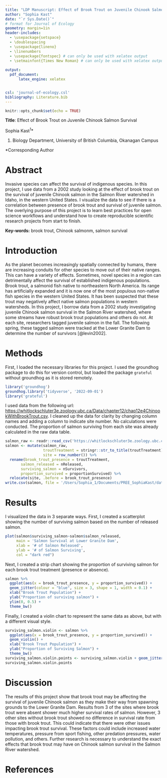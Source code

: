 ```yaml
---
title: "LDP Manuscript: Effect of Brook Trout on Juvenile Chinook Salmon Survival"
author: "Sophia Kast"
date: "`r Sys.Date()`"
# format for Journal of Ecology
geometry: margin=1in
header-includes: 
  - \usepackage{setspace}
  - \doublespacing
  - \usepackage{lineno}
  - \linenumbers
  - \usepackage{fontspec} # can only be used with xelatex output
  - \setmainfont{Times New Roman} # can only be used with xelatex output
  
output: 
  pdf_document:
      latex_engine: xelatex


csl: 'journal-of-ecology.csl'
bibliography: Literature.bib
---
```


```r
knitr::opts_chunk$set(echo = TRUE)
```

**Title**: Effect of Brook Trout on Juvenile Chinook Salmon Survival

Sophia Kast^1^\*

1.  Biology Department, University of British Columbia, Okanagan Campus

\*Corresponding Author

\newpage

# Abstract

Invasive species can affect the survival of indigenous species. In this project, I use data from a 2002 study looking at the effect of brook trout on the survival of juvenile Chinook salmon in the Salmon River watershed in Idaho, in the western United States. I visualize the data to see if there is a correlation between presence of brook trout and survival of juvenile salmon. The overlying purpose of this project is to learn best practices for open science workflows and understand how to create reproducible scientific research projects from start to finish.

**Key-words:** brook trout, Chinook salmonm, salmon survival

# Introduction

As the planet becomes increasingly spatially connected by humans, there are increasing conduits for other species to move out of their native ranges. This can have a variety of effects. Sometimes, novel species in a region can detrimentally affect the survival of established indigenous populations. Brook trout, a salmonid fish native to northeastern North America. Its range has artificially expanded and it is now one of the most populous non-native fish species in the western United States. It has been suspected that these trout may negatively affect native salmon populations in western watersheds. In this project, I borrow data from a 2002 study investigating juvenile Chinook salmon survival in the Salmon River watershed, where some streams have robust brook trout populations and others do not. At each site, researchers tagged juvenile salmon in the fall. The following spring, these tagged salmon were tracked at the Lower Granite Dam to determine the number of survivors [@levin2002].

# Methods

First, I loaded the necessary libraries for this project. I used the groundhog package to do this for version control, but loaded the package `grateful` without groundhog as it is stored remotely.

```r
library('groundhog')
groundhog.library('tidyverse', '2022-09-01')
library('grateful')
```

I used data from the following url: <https://whitlockschluter3e.zoology.ubc.ca/Data/chapter12/chap12e4ChinookWithBrookTrout.csv>. I cleaned up the data for clarity by changing column names and adding a column to indicate site number. No calculations were conducted. The proportion of salmon surviving from each site was already calculated in the raw data table. 

```r
salmon_raw <- readr::read_csv('https://whitlockschluter3e.zoology.ubc.ca/Data/chapter12/chap12e4ChinookWithBrookTrout.csv')
salmon <- mutate(salmon_raw,
                 troutTreatment = stringr::str_to_title(troutTreatment),
                 site = row_number()) %>% 
  rename(brook_trout_presence = troutTreatment, 
       salmon_released = nReleased,
       surviving_salmon = nSurvivors,
       proportion_survived = proportionSurvived) %>%
  relocate(site, .before = brook_trout_presence)
write.csv(salmon, file = '/Users/Sophia_1/Documents/PREE_SophiaKast/data/salmon_clean.csv')
```

# Results

I visualized the data in 3 separate ways. First, I created a scatterplot showing the number of surviving salmon based on the number of released salmon. 

```r
plot(salmon$surviving_salmon~salmon$salmon_released, 
     main = 'Salmon Survival at Lower Granite Dam', 
     xlab = '# of Salmon Released', 
     ylab = '# of Salmon Surviving',
     col = "dark red")
```

\newpage

Next, I created a strip chart showing the proportion of surviving salmon for each brook trout treatment (presence or absence). 

```r
salmon %>%
  ggplot(aes(x = brook_trout_presence, y = proportion_survived)) +
  geom_jitter(colour = "blue", size = 3, shape = 1, width = 0.1) +
  xlab("Brook Trout Population") +
  ylab("Proportion of surviving salmon") +
  ylim(0, 0.5) +
  theme_bw()
```

\newpage

Finally, I created a violin chart to represent the same data as above, but with a different visual style. 

```r
surviving_salmon.violin <- salmon %>% 
  ggplot(aes(x = brook_trout_presence, y = proportion_survived)) +
  geom_violin() +
  xlab("Brook Trout Population") +
  ylab("Proportion of Surviving Salmon") +
  theme_bw()
surviving_salmon.violin.points <- surviving_salmon.violin + geom_jitter(colour = "blue", size = 3, shape = 1, width = 0.1)
surviving_salmon.violin.points
```

# Discussion

The results of this project show  that brook trout may be affecting the survival of juvenile Chinook salmon as they make their way from spawning grounds to the Lower Granite Dam. Results from 3 of the sites where brook trout were absent shower much higher survival rates of salmon. However, 3 other sites without brook trout showed no difference in survival rate from those with brook trout. This could indicate that there were other issues impacting brook trout survival. These factors could include increased water temperatures, pressure from sport fishing, other predation pressures, water pollution, and others. Further research is necessary to understand the exact effects that brook trout may have on Chinook salmon survival in the Salmon River watershed. 

# References

::: {#refs}
:::


